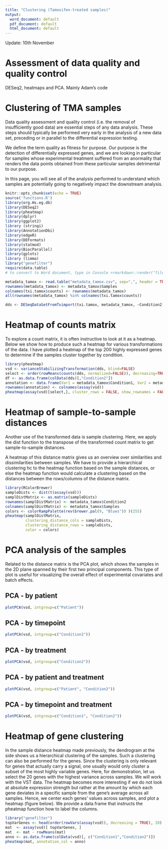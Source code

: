 ```yaml
---
title: "Clustering (Tamoxifen-treated samples)"
output:
  word_document: default
  pdf_document: default
  html_document: default
---
```


Update: 10th November

# Assessment of data quality and quality control
DESeq2, heatmaps and PCA. Mainly Adam's code 

# Clustering of TMA samples

Data quality assessment and quality control (i.e. the removal of insufficiently good data) are essential steps of any data analysis. These steps should typically be performed very early in the analysis of a new data set, preceding or in parallel to the differential expression testing.

We define the term quality as fitness for purpose. Our purpose is the detection of differentially expressed genes, and we are looking in particular for samples whose experimental treatment suffered from an anormality that renders the data points obtained from these particular samples detrimental to our purpose.

In this page, you will see all of the analysis performed to understand which samples are potentially going to negatively impact the downstream analysis.

```r
knitr::opts_chunk$set(echo = TRUE)
source('functions.R')
library(org.Hs.eg.db)
library(DESeq2)
library(pheatmap)
library(dplyr)
library(ggplot2)
library (stringi)
library(AnnotationDbi)
library(edgeR)
library(DEFormats)
library(statmod)
library(BiocParallel)
library(gplots)
library (limma)
library("genefilter")
require(data.table)
# to convert to Word document, type in Console >rmarkdown::render("file_name.Rmd")
```


```r
metadata_tamox <- read.table("metadata_tamox.csv", sep=",", header = TRUE)
rownames(metadata_tamox) <- metadata_tamox$Samples
colnames(txi.tamox$counts) <- rownames(metadata_tamox)
all(rownames(metadata_tamox) %in% colnames(txi.tamox$counts))
```

```r
dds <- DESeqDataSetFromTximport(txi.tamox, metadata_tamox, ~Condition2)
```

# Heatmap of counts matrix

To explore a count matrix, it is often instructive to look at it as a heatmap. Below we show how to produce such a heatmap for various transformations of the data. I have plotted a heatmap of the top 200 highly expressed genes to determine if the samples cluster together by condition.

```r
library(pheatmap)
vsd <- varianceStabilizingTransformation(dds, blind=FALSE)
select <- order(rowMeans(counts(dds, normalized=FALSE)), decreasing=TRUE)[1:200]
df <- as.data.frame(colData(dds)[,"Condition2"])
annotation <- data.frame(Var1 = metadata_tamox$Condition1, Var2 = metadata_tamox$Condition2)
rownames(annotation) <- colnames(assay(vsd))
pheatmap(assay(vsd)[select,], cluster_rows = FALSE, show_rownames = FALSE, cluster_cols = TRUE, annotation =annotation)
```


# Heatmap of sample-to-sample distances

Another use of the transformed data is sample clustering. Here, we apply the dist function to the transpose of the transformed count matrix to get sample-to-sample distances.

A heatmap of this distance matrix gives us an overview over similarities and dissimilarities between samples. We have to provide a hierarchical clustering hc to the heatmap function based on the sample distances, or else the heatmap function would calculate a clustering based on the distances between the rows/columns of the distance matrix.

```r
library(RColorBrewer)
sampleDists <- dist(t(assay(vsd)))
samplDistMatrix <- as.matrix(sampleDists)
rownames(samplDistMatrix) <- metadata_tamox$Condition2
colnames(samplDistMatrix) <- metadata_tamox$Samples
colors <- colorRampPalette(rev(brewer.pal(9, "Blues")) )(255)
pheatmap(samplDistMatrix, 
         clustering_distance_cols = sampleDists, 
         clustering_distance_rows = sampleDists,
         color = colors)
```


# PCA analysis of the samples {.tabset .tabset-fade}

Related to the distance matrix is the PCA plot, which shows the samples in the 2D plane spanned by their first two principal components. This type of plot is useful for visualizing the overall effect of experimental covariates and batch effects.

## PCA - by patient

```r
plotPCA(vsd, intgroup=c("Patient"))
```

## PCA - by timepoint

```r
plotPCA(vsd, intgroup=c("Condition1"))
```

## PCA - by treatment

```r
plotPCA(vsd, intgroup=c("Condition2"))
```

## PCA - by patient and treatment

```r
plotPCA(vsd, intgroup=c("Patient", "Condition2"))
```

## PCA - by timepoint and treatment

```r
plotPCA(vsd, intgroup=c("Condition1", "Condition2"))

```


# Heatmap of gene clustering
In the sample distance heatmap made previously, the dendrogram at the side shows us a hierarchical clustering of the samples. Such a clustering can also be performed for the genes. Since the clustering is only relevant for genes that actually carry a signal, one usually would only cluster a subset of the most highly variable genes. Here, for demonstration, let us select the 20 genes with the highest variance across samples. We will work with the VST data. The heatmap becomes more interesting if we do not look at absolute expression strength but rather at the amount by which each gene deviates in a specific sample from the gene’s average across all samples. Hence, we center each genes’ values across samples, and plot a heatmap (figure below). We provide a data.frame that instructs the pheatmap function how to label the columns.

```r
library("genefilter")
topVarGenes <- head(order(rowVars(assay(vsd)), decreasing = TRUE), 20)
mat  <- assay(vsd)[ topVarGenes, ]
mat  <- mat - rowMeans(mat)
anno <- as.data.frame(colData(vsd)[, c("Condition1","Condition2")])
pheatmap(mat, annotation_col = anno)
```
